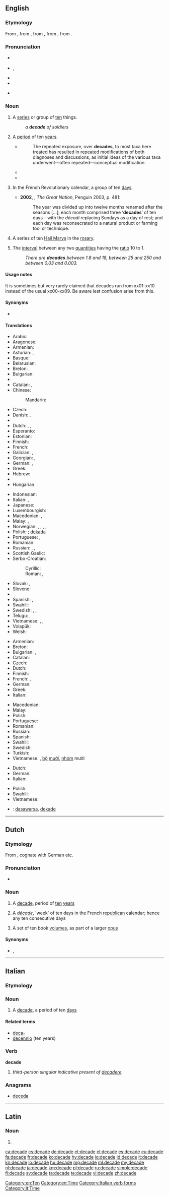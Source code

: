 {{also|décade}}
==English==
{{was wotd|2012|December|12}}

===Etymology===
From {{etyl|enm|en}}, from {{etyl|frm|en}} {{term|decade|lang=frm}}, from {{etyl|LL.|en}} {{term|decas||(set of) ten|lang=la}}, from {{etyl|grc|en}} {{term|δέκας|tr=dékas|lang=grc}}, from {{term|δέκα||ten|tr=déka|lang=grc}}.

===Pronunciation===
* {{a|UK}} {{IPA|/ˈdɛkeɪd/}}
* {{a|US}} {{enPR|dĕk'ād|dəkād'}}, {{IPA|/ˈdɛkeɪd/|/dəˈkeɪd/}}
* {{audio|en-us-decade.ogg|Audio (US)|lang=en}}
* {{rhymes|eɪd}}
* {{homophones|decayed|lang=en}} {{qualifier|for one US pronunciation of ''decade''}}

===Noun===
{{en-noun}}

# A [[series]] or group of [[ten]] things. {{defdate|from 16th c.}}
#: ''a '''decade''' of soldiers''
# A [[period]] of ten [[year]]s. {{defdate|from 17th c.}}
#* {{RQ:Schuster Hepaticae V|viii}}
#*: The repeated exposure, over '''decades''', to most taxa here treated has resulted in repeated modifications of both diagnoses and discussions, as initial ideas of the various taxa underwent—often repeated—conceptual modification.
#* {{quote-magazine
|year=1979
|date=December
|title=Museums
|magazine=Texas Monthly
|volume=7
|issue=12
|page=22
|url=http://books.google.com/books?id=hywEAAAAMBAJ&pg=PA22&dq=%221920s%22+%2B%22roaring+twenties%22
|passage=Thru May: 1920s — The '''Decade''' That Roared. New exhibition portraying historical events and everyday life during the Roaring Twenties.}}
#* {{quote-magazine|date=2013-03
|author=David S. Senchina
|title=Athletics and Herbal Supplements
|volume=101|issue=2|page=134
|magazine={{w|American Scientist}}
|url=http://www.americanscientist.org/issues/feature/2013/2/athletics-and-herbal-supplements
|passage=Athletes' use of herbal supplements has skyrocketed in the past two '''decades'''.}}
# {{context|French|_|history|lang=en}} In the French Revolutionary calendar, a group of ten [[days]]. {{defdate|from 18th c.}}
#* '''2002''', {{w|Colin Jones (historian)|Colin Jones}}, ''The Great Nation'', Penguin 2003, p. 481:
#*: The year was divided up into twelve months renamed after the seasons [...]; each month comprised three ‘'''decades'''’ of ten days – with the ''décadi'' replacing Sundays as a day of rest; and each day was reconsecrated to a natural product or farming tool or technique.
# {{context|Roman Catholicism|lang=en}} A series of ten [[Hail Mary]]s in the [[rosary]]. <!--''(Does a "decade" in this sense include just the 10 Hail Marys, or also the Our Father and Glory Be?)''-->
# {{context|physics|engineering|lang=en}} The [[interval]] between any two [[quantities]] having the [[ratio]] 10 to 1.
#: ''There are '''decades''' between 1.8 and 18, between 25 and 250 and between 0.03 and 0.003.''

====Usage notes====
It is sometimes but very rarely claimed that decades run from xx01-xx10 instead of the usual xx00-xx09. Be aware lest confusion arise from this.{{attention|en|poor wording}}

====Synonyms====
* {{sense|ten years}} {{l/en|decennium}}

====Translations====
{{trans-top|a period of ten years}}
* Arabic: {{t|ar|عشر سنوات|tr=ʿášar sanawāt|sc=Arab}}
* Aragonese: {{t+|an|dezenio|m}}
* Armenian: {{t|hy|տասնամյակ|sc=Armn}}
* Asturian: {{t|ast|década|f}}, {{t|ast|deceniu|m}}
* Basque: {{t|eu|hamarkada}}
* Belarusian: {{t|be|дзесяцігоддзе|n|tr=djesjacihóddzje|sc=Cyrl}}
* Breton: {{t+|br|dekved|m}}
* Bulgarian: {{t|bg|десетилетие|n}}
* {{trreq|Burmese}}
* Catalan: {{t|ca|dècada|f}}, {{t|ca|decenni|m}}
* Chinese:
*: {{trreq|Dungan}}
*: Mandarin: {{t+|cmn|十年|tr=shí nián|sc=Hani}}
* Czech: {{t+|cs|desetiletí}}
* Danish: {{t+|da|årti}}, {{t+|da|dekade}}
* {{trreq|Dhivehi}}
* Dutch: {{t+|nl|decade}}, {{t+|nl|decennium|n}}, {{t|nl|jaartien|n}}
* Esperanto: {{t|eo|jardeko}}
* Estonian: {{t|et|aastakümned}}
* Finnish: {{t+|fi|vuosikymmen}}
* French: {{t+|fr|décennie|f}}
* Galician: {{t|gl|década|f}}, {{t|gl|decenio|m}}
* Georgian: {{t|ka|ათი წელი|sc=Geor}}, {{t|ka|ათწლეული|sc=Geor}}
* German: {{t+|de|Jahrzehnt|n}}, {{qualifier|archaic}} {{t+|de|Dekade|f}}
* Greek: {{t+|el|δεκαετία|f}}
* Hebrew: {{t+|he|עשור|m|tr=asór}}
* {{trreq|Hindi}}
* Hungarian: {{t+|hu|évtized}}
{{trans-mid}}
* Indonesian: {{t+|id|dasawarsa}}
* Italian: {{t+|it|decennio|m}}, {{t+|it|decade|f}}
* Japanese: {{t+|ja|十年|tr=じゅうねん, jūnen|sc=Jpan}}
* Luxembourgish: {{t|lb|Joerzéngt|n}}
* Macedonian: {{t|mk|деценија|f|tr=decénija}}, {{t|mk|декада|f|tr=dekáda}}
* Malay: {{t+|ms|dekad}}, {{t|ms|dasawarsa}}
* Norwegian: {{t+|no|tiår|n}}, {{t|no|årti|n}}, {{t+|no|dekade|m}}, {{t+|no|decennium|n}}, {{t+|no|desennium|n}}
* Polish: {{t+|pl|dziesięciolecie|n}} {{qualifier|ten years}}; [[dekada]] {{g|f}} {{qualifier|also relating to a period of ten days, weeks, months}}
* Portuguese: {{t+|pt|década|f}}, {{t+|pt|decênio|m}}
* Romanian: {{t+|ro|deceniu|n}}
* Russian: {{t+|ru|десятилетие|n|tr=desjatilétije}}, {{t+|ru|десятилетка|f|tr=desjatilétka}}, {{t+|ru|декада|f|tr=dekáda|sc=Cyrl}}
* Scottish Gaelic: {{t|gd|deichead|m}}
* Serbo-Croatian:
*: Cyrillic: {{t|sh|десетлеће|n}}
*: Roman: {{t|sh|desetleće|n}}, {{t|sh|decenija}}
* Slovak: {{t|sk|desaťročie|n}}, {{t|sk|dekáda|f}} {{qualifier|also relating to a period of ten days}}
* Slovene: {{t+|sl|desetletje|n}}
* {{trreq|Somali}}
* Spanish: {{t+|es|década|f}}, {{t+|es|decenio|m}}
* Swahili: {{t+|sw|muungo}}
* Swedish: {{t+|sv|dekad|c}}, {{t+|sv|årtionde|n}}, {{t+|sv|decennium|n}}
* Telugu: {{t+|te|దశాబ్దము|tr=daśābdamu}}, {{t|te|దశాబ్ది|tr=daśābdi}}
* Vietnamese: {{t|vi|[[thập kỷ]]}}, {{t|vi|[[thập niên]]}}, {{t|vi|[[mười]] [[năm]]}}
* Volapük: {{t+|vo|degyel}}
* Welsh: {{t|cy|degawd|m}}
{{trans-bottom}}

{{trans-top|a series of ten things}}
* Armenian: {{t|hy|տասնյակ|sc=Armn}}
* Breton: {{t|br|degad|m}}
* Bulgarian: {{t+|bg|десятка|f}}, {{t|bg|декада|f}}
* Catalan: {{t|ca|dècada|f}}
* Czech: {{t+|cs|desítka}}
* Dutch: {{t+|nl|tiental|n}}
* Finnish: {{t+|fi|dekadi}}
* French: {{t+|fr|dizaine}}, {{t+|fr|décade}}
* German: {{t+|de|Dekade|f}}
* Greek: {{t+|el|δεκάδα|f}}
* Italian: {{t|it|decina|f}}
{{trans-mid}}
* Macedonian: {{t|mk|десетка|f|tr=désetka}}
* Malay: {{t|ms|dasawarsa}}
* Polish: {{t+|pl|dziesiątka|f}}
* Portuguese: {{t+|pt|dezena|f}}
* Romanian: {{t+|ro|decadă|f}}
* Russian: {{t+|ru|десяток|f|tr=desjátok|sc=Cyrl}}
* Spanish: {{t+|es|década|f}}
* Swahili: {{t+|sw|muungo}}
* Swedish: {{t+|sv|dekad|c}}
* Turkish: {{t+|tr|onlu}}
* Vietnamese: {{t+|vi|chục}}, [[bộ]] [[mười]], [[nhóm]] mười
{{trans-bottom}}

{{trans-top|a series of ten Hail Marys in the rosary}}
* Dutch: {{t+|nl|tientje|n}}
* German: {{t+|de|Dekade|f}}
* Italian: {{t|it|decina|f}}
{{trans-mid}}
* Polish: {{t+|pl|dziesiątka|f}}
* Swahili: {{t+|sw|muungo}}
* Vietnamese: {{t+|vi|chục}}
{{trans-bottom}}

{{checktrans-top}}
* {{ttbc|id}}: [[dasawarsa]], [[dekade]]
{{trans-mid}}
{{trans-bottom}}

[[Category:en:Ten]]
[[Category:en:Time]]

----

==Dutch==

===Etymology===
From {{etyl|fr|nl}} {{term|décade|lang=fr}}, cognate with German {{term|Dekade|lang=de}} etc.

===Pronunciation===
* {{audio|Nl-decade.ogg|Audio|lang=nl}}

===Noun===
{{nl-noun|f|-s|pl2=-en|decadetje}}

# A [[#English|decade]], period of [[ten]] [[year]]s
# {{context|history|lang=nl}} A ''[[décade]]'', 'week' of ten days in the French [[republican]] calendar; hence any ten consecutive days
# A set of ten book [[volume]]s, as part of a larger [[opus]]

====Synonyms====
* {{sense|ten years}} {{l/nl|decennium}}, {{l|nl|jaartien}}

----

==Italian==

===Etymology===
{{confix|deca|ade|lang=it}}

===Noun===
{{it-noun|f}}

# A [[#English|decade]], a period of ten [[day]]s

====Related terms====
* [[deca-]]
* [[decennio]] (ten years)

===Verb===
'''decade'''

# ''third-person singular indicative present of [[decadere]]''

===Anagrams===
* [[deceda#Italian|deceda]]

[[Category:Italian verb forms]]
[[Category:it:Time]]

----

==Latin==

===Noun===
{{la-noun-form|decāde}}

# {{inflection of|decās||abl|s|lang=la}}

[[ca:decade]]
[[cs:decade]]
[[de:decade]]
[[et:decade]]
[[el:decade]]
[[es:decade]]
[[eu:decade]]
[[fa:decade]]
[[fr:decade]]
[[ko:decade]]
[[hy:decade]]
[[io:decade]]
[[id:decade]]
[[it:decade]]
[[kn:decade]]
[[lo:decade]]
[[hu:decade]]
[[mg:decade]]
[[ml:decade]]
[[my:decade]]
[[nl:decade]]
[[ja:decade]]
[[km:decade]]
[[pl:decade]]
[[ru:decade]]
[[simple:decade]]
[[fi:decade]]
[[sv:decade]]
[[ta:decade]]
[[te:decade]]
[[vi:decade]]
[[zh:decade]]
